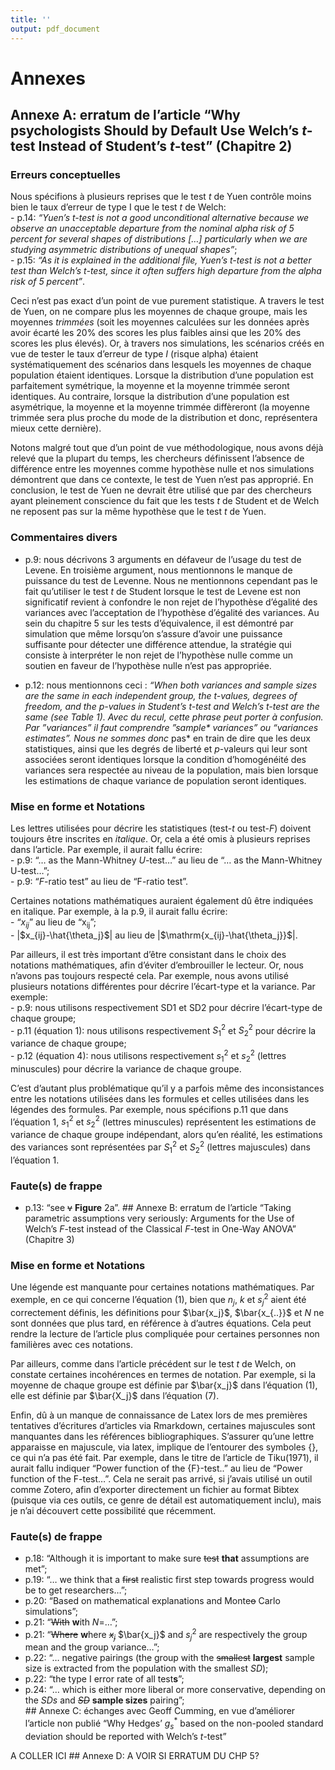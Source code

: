 ```yaml
---
title: ''
output: pdf_document
---
```

# Annexes

## Annexe A: erratum de l'article "Why psychologists Should by Default Use Welch's *t*-test Instead of Student's *t*-test" (Chapitre 2)

### Erreurs conceptuelles

Nous spécifions à plusieurs reprises que le test $t$ de Yuen contrôle moins bien le taux d'erreur de type I que le test $t$ de Welch:  
- p.14: *"Yuen's $t$-test is not a good unconditional alternative because we observe an unacceptable departure from the nominal alpha risk of 5 percent for several shapes of distributions [...] particularly when we are studying asymmetric distributions of unequal shapes"*;  
- p.15: *"As it is explained in the additional file, Yuen's $t$-test is not a better test than Welch's $t$-test, since it often suffers high departure from the alpha risk of 5 percent"*.   

Ceci n'est pas exact d'un point de vue purement statistique. A travers le test de Yuen, on ne compare plus les moyennes de chaque groupe, mais les moyennes *trimmées* (soit les moyennes calculées sur les données après avoir écarté les 20% des scores les plus faibles ainsi que les 20% des scores les plus élevés). Or, à travers nos simulations, les scénarios créés en vue de tester le taux d'erreur de type $I$ (risque alpha) étaient systématiquement des scénarios dans lesquels les moyennes de chaque population étaient identiques. Lorsque la distribution d'une population est parfaitement symétrique, la moyenne et la moyenne trimmée seront identiques. Au contraire, lorsque la distribution d'une population est asymétrique, la moyenne et la moyenne trimmée diffèreront (la moyenne trimmée sera plus proche du mode de la distribution et donc, représentera mieux cette dernière).

Notons malgré tout que d'un point de vue méthodologique, nous avons déjà relevé que la plupart du temps, les chercheurs définissent l'absence de différence entre les moyennes comme hypothèse nulle et nos simulations démontrent que dans ce contexte, le test de Yuen n'est pas approprié. En conclusion, le test de Yuen ne devrait être utilisé que par des chercheurs ayant pleinement conscience du fait que les tests $t$ de Student et de Welch ne reposent pas sur la même hypothèse que le test $t$ de Yuen.

### Commentaires divers

- p.9: nous décrivons 3 arguments en défaveur de l'usage du test de Levene. En troisième argument, nous mentionnons le manque de puissance du test de Levenne. Nous ne mentionnons cependant pas le fait qu'utiliser le test $t$ de Student lorsque le test de Levene est non significatif revient à confondre le non rejet de l'hypothèse d'égalité des variances avec l'acceptation de l'hypothèse d'égalité des variances. Au sein du chapitre 5 sur les tests d'équivalence, il est démontré par simulation que même lorsqu'on s'assure d'avoir une puissance suffisante pour détecter une différence attendue, la stratégie qui consiste à interpréter le non rejet de l'hypothèse nulle comme un soutien en faveur de l'hypothèse nulle n'est pas appropriée.  

- p.12: nous mentionnons ceci : *"When both variances and sample sizes are the same in each independent group, the $t$-values, degrees of freedom, and the $p$-values in Student's $t$-test and Welch's $t$-test are the same (see Table 1)*. Avec du recul, cette phrase peut porter à confusion. Par "variances" il faut comprendre "*sample* variances" ou "variances *estimates*". Nous ne sommes donc *pas* en train de dire que les deux statistiques, ainsi que les degrés de liberté et $p$-valeurs qui leur sont associées seront identiques lorsque la condition d'homogénéité des variances sera respectée au niveau de la population, mais bien lorsque les estimations de chaque variance de population seront identiques. 

### Mise en forme et Notations

Les lettres utilisées pour décrire les statistiques (test-$t$ ou test-$F$) doivent toujours être inscrites en *italique*. Or, cela a été omis à plusieurs reprises dans l'article. Par exemple, il aurait fallu écrire:   
- p.9: "... as the Mann-Whitney $U$-test..." au lieu de "... as the Mann-Whitney U-test...";   
- p.9: "$F$-ratio test" au lieu de "F-ratio test".   

Certaines notations mathématiques auraient également dû être indiquées en italique. Par exemple, à la p.9, il aurait fallu écrire:     
- "$x_{ij}$" au lieu de "$\mathrm{x_{ij}}$";  
- |$x_{ij}-\hat{\theta_j}$| au lieu de |$\mathrm{x_{ij}-\hat{\theta_j}}$|. 

Par ailleurs, il est très important d'être consistant dans le choix des notations mathématiques, afin d'éviter d'embrouiller le lecteur. Or, nous n'avons pas toujours respecté cela. Par exemple, nous avons utilisé plusieurs notations différentes pour décrire l'écart-type et la variance. Par exemple:   
- p.9: nous utilisons respectivement SD1 et SD2 pour décrire l'écart-type de chaque groupe;  
- p.11 (équation 1): nous utilisons respectivement $S^2_1$ et $S^2_2$ pour décrire la variance de chaque groupe;   
- p.12 (équation 4): nous utilisons respectivement $s^2_1$ et $s^2_2$ (lettres minuscules) pour décrire la variance de chaque groupe.

C'est d'autant plus problématique qu'il y a parfois même des inconsistances entre les notations utilisées dans les formules et celles utilisées dans les légendes des formules. Par exemple, nous spécifions p.11 que dans l'équation 1, $s^2_1$ et $s^2_2$ (lettres minuscules) représentent les estimations de variance de chaque groupe indépendant, alors qu'en réalité, les estimations des variances sont représentées par $S^2_1$ et $S^2_2$ (lettres majuscules) dans l'équation 1.

### Faute(s) de frappe

- p.13: "see ~~v~~ **Figure** 2a".
\newpage
## Annexe B: erratum de l'article "Taking parametric assumptions very seriously: Arguments for the Use of Welch’s *F*-test instead of the Classical *F*-test in One-Way ANOVA" (Chapitre 3)

### Mise en forme et Notations  

Une légende est manquante pour certaines notations mathématiques. Par exemple, en ce qui concerne l'équation (1), bien que $n_j$, $k$ et $s^2_j$ aient été correctement définis, les définitions pour $\bar{x_j}$, $\bar{x_{..}}$ et $N$ ne sont données que plus tard, en référence à d'autres équations. Cela peut rendre la lecture de l'article plus compliquée pour certaines personnes non familières avec ces notations.

Par ailleurs, comme dans l'article précédent sur le test $t$ de Welch, on constate certaines incohérences en termes de notation. Par exemple, si la moyenne de chaque groupe est définie par $\bar{x_j}$ dans l'équation (1), elle est définie par $\bar{X_j}$ dans l'équation (7). 

Enfin, dû à un manque de connaissance de Latex lors de mes premières tentatives d'écritures d'articles via Rmarkdown, certaines majuscules sont manquantes dans les références bibliographiques. S'assurer qu'une lettre apparaisse en majuscule, via latex, implique de l'entourer des symboles {}, ce qui n'a pas été fait. Par exemple, dans le titre de l'article de Tiku(1971), il aurait fallu indiquer "Power function of the {F}-test.." au lieu de "Power function of the F-test...". Cela ne serait pas arrivé, si j'avais utilisé un outil comme Zotero, afin d'exporter directement un fichier au format Bibtex (puisque via ces outils, ce genre de détail est automatiquement inclu), mais je n'ai découvert cette possibilité que récemment.

### Faute(s) de frappe

- p.18: "Although it is important to make sure ~~test~~ **that** assumptions are met";    
- p.19: "... we think that a ~~first~~ realistic first step towards progress would be to get researchers...";   
- p.20: "Based on mathematical explanations and Monte~~o~~ Carlo simulations";  
- p.21: "~~With~~ **w**ith $N=$...";  
- p.21: "~~Where~~ **w**here ~~$x_j$~~ $\bar{x_j}$ and $s^2_j$ are respectively the group mean and the group variance...";    
- p.22: "... negative pairings (the group with the ~~smallest~~ **largest** sample size is extracted from the population with the smallest $SD$);  
- p.22: "the type I error rate of all test**s**";  
- p.24: "... which is either more liberal or more conservative, depending on the $SDs$ and ~~$SD$~~ **sample sizes** pairing";  
\newpage
## Annexe C: échanges avec Geoff Cumming, en vue d'améliorer l'article non publié "Why Hedges’ $g^*_s$ based on the non-pooled standard deviation should be reported with Welch’s $t$-test"

A COLLER ICI
\newpage
## Annexe D: A VOIR SI ERRATUM DU CHP 5?

